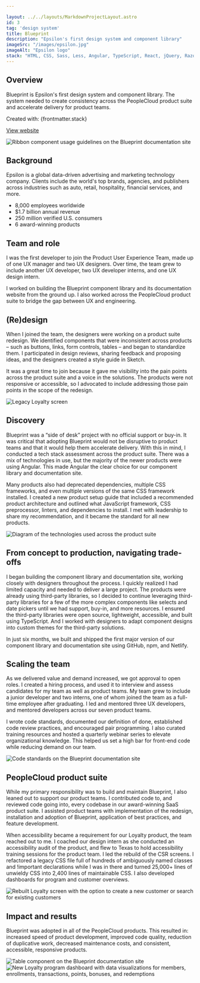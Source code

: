 ```yaml
---

layout: ../../layouts/MarkdownProjectLayout.astro
id: 3
tag: 'design system'
title: Blueprint
description: "Epsilon's first design system and component library"
imageSrc: "/images/epsilon.jpg"
imageAlt: "Epsilon logo"
stack: "HTML, CSS, Sass, Less, Angular, TypeScript, React, jQuery, Razor"
---
```



## Overview
Blueprint is Epsilon's first design system and component library. The system needed to create consistency across the PeopleCloud product suite and accelerate delivery for product teams.

<p class="subtle">Created with: {frontmatter.stack}</p>
<p class="subtle"><a href="http://epsilon-blueprint.netlify.app" target="_blank" rel="noopener noreferrer" class="link">View website</a></p>

<Image src={overview} class="image my-4" alt="Ribbon component usage guidelines on the Blueprint documentation site" />

## Background

Epsilon is a global data-driven advertising and marketing technology company. Clients include the world's top brands, agencies, and publishers across industries such as auto, retail, hospitality, financial services, and more.
- 8,000 employees worldwide
- $1.7 billion annual revenue
- 250 million verified U.S. consumers
- 6 award-winning products

## Team and role

I was the first developer to join the Product User Experience Team, made up of one UX manager and two UX designers. Over time, the team grew to include another UX developer, two UX developer interns, and one UX design intern.

I worked on building the Blueprint component library and its documentation website from the ground up. I also worked across the PeopleCloud product suite to bridge the gap between UX and engineering.

## (Re)design

When I joined the team, the designers were working on a product suite redesign. We identified components that were inconsistent across products – such as buttons, links, form controls, tables – and began to standardize them. I participated in design reviews, sharing feedback and proposing ideas, and the designers created a style guide in Sketch.

It was a great time to join because it gave me visibility into the pain points across the product suite and a voice in the solutions. The products were not responsive or accessible, so I advocated to include addressing those pain points in the scope of the redesign.

<Image src={loyaltyLegacy} class="image my-4" alt="Legacy Loyalty screen" />

## Discovery

Blueprint was a “side of desk” project with no official support or buy-in. It was critical that adopting Blueprint would not be disruptive to product teams and that it would help them accelerate delivery. With this in mind, I conducted a tech stack assessment across the product suite. There was a mix of technologies in use, but the majority of the newer products were using Angular. This made Angular the clear choice for our component library and documentation site.

Many products also had deprecated dependencies, multiple CSS frameworks, and even multiple versions of the same CSS framework installed. I created a new product setup guide that included a recommended product architecture and outlined what JavaScript framework, CSS preprocessor, linters, and dependencies to install. I met with leadership to share my recommendation, and it became the standard for all new products.

<Image src={tech} class="image my-4" alt="Diagram of the technologies used across the product suite" />

## From concept to production, navigating trade-offs

I began building the component library and documentation site, working closely with designers throughout the process. I quickly realized I had limited capacity and needed to deliver a large project. The products were already using third-party libraries, so I decided to continue leveraging third-party libraries for a few of the more complex components like selects and date pickers until we had support, buy-in, and more resources. I ensured the third-party libraries were open source, lightweight, accessible, and built using TypeScript. And I worked with designers to adapt component designs into custom themes for the third-party solutions.

In just six months, we built and shipped the first major version of our component library and documentation site using GitHub, npm, and Netlify.

## Scaling the team

As we delivered value and demand increased, we got approval to open roles. I created a hiring process, and used it to interview and assess candidates for my team as well as product teams. My team grew to include a junior developer and two interns, one of whom joined the team as a full-time employee after graduating. I led and mentored three UX developers, and mentored developers across our seven product teams.

I wrote code standards, documented our definition of done, established code review practices, and encouraged pair programming. I also curated training resources and hosted a quarterly webinar series to elevate organizational knowledge. This helped us set a high bar for front-end code while reducing demand on our team.

<Image src={codeStandards} class="image my-4" alt="Code standards on the Blueprint documentation site" />

## PeopleCloud product suite

While my primary responsibility was to build and maintain Blueprint, I also leaned out to support our product teams. I contributed code to, and reviewed code going into, every codebase in our award-winning SaaS product suite. I assisted product teams with implementation of the redesign, installation and adoption of Blueprint, application of best practices, and feature development.

When accessibility became a requirement for our Loyalty product, the team reached out to me. I coached our design intern as she conducted an accessibility audit of the product, and flew to Texas to hold accessibility training sessions for the product team. I led the rebuild of the CSR screens. I refactored a legacy CSS file full of hundreds of ambiguously named classes and !important declarations while I was in there and turned 25,000+ lines of unwieldy CSS into 2,400 lines of maintainable CSS. I also developed dashboards for program and customer overviews.

<Image src={loyaltyCustomers} class="image my-4" alt="Rebuilt Loyalty screen with the option to create a new customer or search for existing customers" />

## Impact and results

Blueprint was adopted in all of the PeopleCloud products. This resulted in: increased speed of product development, improved code quality, reduction of duplicative work, decreased maintenance costs, and consistent, accessible, responsive products.

<Image src={table} class="image my-4" alt="Table component on the Blueprint documentation site" />
<Image src={loyaltyDashboard} class="image mt-4" alt="New Loyalty program dashboard with data visualizations for members, enrollments, transactions, points, bonuses, and redemptions" />
